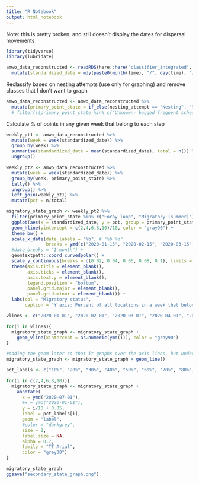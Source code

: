 ```yaml
---
title: "R Notebook"
output: html_notebook
---
```

Note: this is pretty broken, and still doesn't display the dates for dispersal movements


```r
library(tidyverse)
library(lubridate)
```

```r
amwo_data_reconstructed <- readRDS(here::here("classifier_integrated", "fac_primary_state_delineation.rds")) %>% 
  mutate(standardized_date = mdy(paste0(month(time), "/", day(time), "/2020")))
```

Reclassify based on nesting attempts (use only for graphing) and remove classes that I don't want to graph
```r
amwo_data_reconstructed <- amwo_data_reconstructed %>% 
  mutate(primary_point_state = if_else(nesting_attempt == "Nesting", "Nesting", primary_point_state)) #%>% 
  # filter(!(primary_point_state %in% c("Unknown- bugged frequent schedule", "Dispersal", "Foray loop", "Migratory (summer)")))
```

Calculate % of points in any given week that belong to each step
```r
weekly_pt1 <- amwo_data_reconstructed %>% 
  mutate(week = week(standardized_date)) %>% 
  group_by(week) %>% 
  summarise(standardized_date = mean(standardized_date), total = n()) %>% 
  ungroup()

weekly_pt2 <- amwo_data_reconstructed %>% 
  mutate(week = week(standardized_date)) %>% 
  group_by(week, primary_point_state) %>% 
  tally() %>% 
  ungroup() %>% 
  left_join(weekly_pt1) %>% 
  mutate(pct = n/total)
```


```r
migratory_state_graph <- weekly_pt2 %>% 
  filter(primary_point_state %in% c("Foray loop", "Migratory (summer)")) %>% 
  ggplot(aes(x = standardized_date, y = pct, group = primary_point_state, col = primary_point_state)) +
  geom_hline(yintercept = c(2,4,6,8,10)/10, color = "gray90") +
  theme_bw() +
  scale_x_date(date_labels = "%b", # "%b %d"
               breaks = ymd(c("2020-01-15", "2020-02-15", "2020-03-15", "2020-04-15", "2020-05-15", "2020-06-15", "2020-07-15", "2020-08-15", "2020-09-15", "2020-10-15", "2020-11-15", "2020-12-15"))) +
  #date_breaks = "1 month") +
  geomtextpath::coord_curvedpolar() +
  scale_y_continuous(breaks = c(0.02, 0.04, 0.06, 0.08, 0.1), limits = c(0, 0.1)) + #
  theme(axis.title = element_blank(),
        axis.ticks = element_blank(),
        axis.text.y = element_blank(),
        legend.position = "bottom",
        panel.grid.major = element_blank(),
        panel.grid.minor = element_blank()) +
  labs(col = "Migratory status",
       caption = "Y axis: Percent of all locations in a week that belong to a given migratory state")

vlines <- c("2020-01-01", "2020-02-01", "2020-03-01", "2020-04-01", "2020-05-01", "2020-06-01", "2020-07-01", "2020-08-01", "2020-09-01", "2020-10-01", "2020-11-01", "2020-12-01")

for(i in vlines){
  migratory_state_graph <- migratory_state_graph +
    geom_vline(xintercept = as.numeric(ymd(i)), color = "gray90")
}

#Adding the geom later so that it graphs over the axis lines, but under the labels
migratory_state_graph <- migratory_state_graph + geom_line()

pct_labels <- c("10%", "20%", "30%", "40%", "50%", "60%", "70%", "80%", "90%", "100%")

for(i in c(2,4,6,8,10)){
  migratory_state_graph <- migratory_state_graph +
    annotate(
      x = ymd("2020-07-01"),
      #x = ymd("2020-01-01"), 
      y = i/10 + 0.05, 
      label = pct_labels[i], 
      geom = "label", 
      #color = "darkgrey",
      size = 2,
      label.size = NA,
      alpha = 0.7,
      family = "TT Arial",
      color = "grey30")
}

migratory_state_graph
ggsave("secondary_state_graph.png")
```

